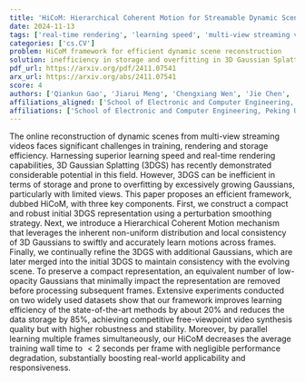 ```yaml
---
title: 'HiCoM: Hierarchical Coherent Motion for Streamable Dynamic Scene with 3D Gaussian Splatting'
date: 2024-11-13
tags: ['real-time rendering', 'learning speed', 'multi-view streaming videos', 'Hierarchical Coherent Motion', 'motion learning', '3D Gaussian Splatting', 'free-viewpoint video synthesis', 'dynamic scene reconstruction', 'parallel learning', 'data storage reduction', 'perturbation smoothing strategy', 'storage efficiency']
categories: ['cs.CV']
problem: HiCoM framework for efficient dynamic scene reconstruction
solution: inefficiency in storage and overfitting in 3D Gaussian Splatting
pdf_url: https://arxiv.org/pdf/2411.07541
arx_url: https://arxiv.org/abs/2411.07541
score: 4
authors: ['Qiankun Gao', 'Jiarui Meng', 'Chengxiang Wen', 'Jie Chen', 'Jian Zhang']
affiliations_aligned: ['School of Electronic and Computer Engineering, Peking University', 'School of Electronic and Computer Engineering, Peking University', 'School of Electronic and Computer Engineering, Peking University', 'School of Electronic and Computer Engineering, Peking University', 'School of Electronic and Computer Engineering, Peking University']
affiliations: ['School of Electronic and Computer Engineering, Peking University']
---
```



The online reconstruction of dynamic scenes from multi-view streaming videos faces significant challenges in training, rendering and storage efficiency. Harnessing superior learning speed and real-time rendering capabilities, 3D Gaussian Splatting (3DGS) has recently demonstrated considerable potential in this field. However, 3DGS can be inefficient in terms of storage and prone to overfitting by excessively growing Gaussians, particularly with limited views. This paper proposes an efficient framework, dubbed HiCoM, with three key components. First, we construct a compact and robust initial 3DGS representation using a perturbation smoothing strategy. Next, we introduce a Hierarchical Coherent Motion mechanism that leverages the inherent non-uniform distribution and local consistency of 3D Gaussians to swiftly and accurately learn motions across frames. Finally, we continually refine the 3DGS with additional Gaussians, which are later merged into the initial 3DGS to maintain consistency with the evolving scene. To preserve a compact representation, an equivalent number of low-opacity Gaussians that minimally impact the representation are removed before processing subsequent frames. Extensive experiments conducted on two widely used datasets show that our framework improves learning efficiency of the state-of-the-art methods by about $20\%$ and reduces the data storage by $85\%$, achieving competitive free-viewpoint video synthesis quality but with higher robustness and stability. Moreover, by parallel learning multiple frames simultaneously, our HiCoM decreases the average training wall time to $<2$ seconds per frame with negligible performance degradation, substantially boosting real-world applicability and responsiveness.